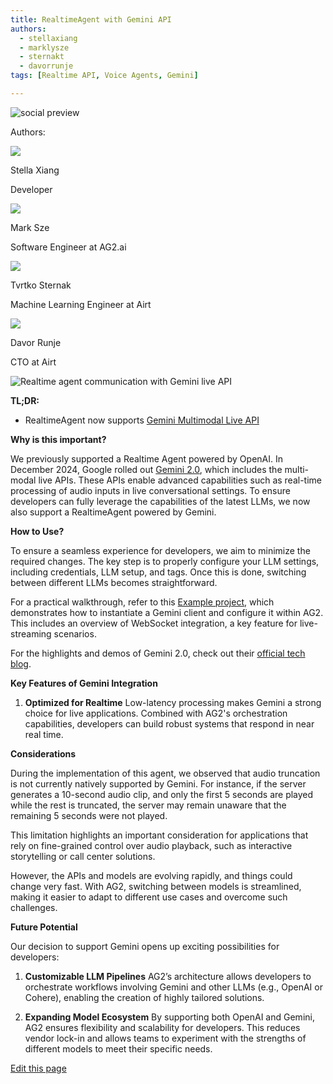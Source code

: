 ```yaml
---
title: RealtimeAgent with Gemini API
authors:
  - stellaxiang
  - marklysze
  - sternakt
  - davorrunje
tags: [Realtime API, Voice Agents, Gemini]

---
```


<div>
<img noZoom className="social-share-img"
  src="https://media.githubusercontent.com/media/ag2ai/ag2/refs/heads/main/website/static/img/cover.png"
  alt="social preview"
  style={{ position: 'absolute', left: '-9999px' }}
/>
</div>

<div class="blog-authors">
  <p class="authors">Authors:</p>
  <CardGroup cols={2}>
    <Card href="https://www.linkedin.com/in/xingyu-xiang/">
        <div class="col card">
          <div class="img-placeholder">
            <img noZoom src="https://github.com/stellaxiang.png" />
          </div>
          <div>
            <p class="name">Stella Xiang</p>
            <p>Developer</p>
          </div>
        </div>
    </Card>
    <Card href="https://github.com/marklysze">
        <div class="col card">
          <div class="img-placeholder">
            <img noZoom src="https://github.com/marklysze.png" />
          </div>
          <div>
            <p class="name">Mark Sze</p>
            <p>Software Engineer at AG2.ai</p>
          </div>
        </div>
    </Card>
    <Card href="https://github.com/sternakt">
        <div class="col card">
          <div class="img-placeholder">
            <img noZoom src="https://github.com/sternakt.png" />
          </div>
          <div>
            <p class="name">Tvrtko Sternak</p>
            <p>Machine Learning Engineer at Airt</p>
          </div>
        </div>
    </Card>
    <Card href="https://github.com/davorrunje">
        <div class="col card">
          <div class="img-placeholder">
            <img noZoom src="https://github.com/davorrunje.png" />
          </div>
          <div>
            <p class="name">Davor Runje</p>
            <p>CTO at Airt</p>
          </div>
        </div>
    </Card>
  </CardGroup>
</div>

![Realtime agent communication with Gemini live API](img/RealtimeAgent_gemini.png)

**TL;DR:**

- RealtimeAgent now supports [Gemini Multimodal Live API](https://ai.google.dev/api/multimodal-live)

**Why is this important?**

We previously supported a Realtime Agent powered by OpenAI. In December 2024, Google rolled out [Gemini 2.0](https://blog.google/technology/google-deepmind/google-gemini-ai-update-december-2024/), which includes the multi-modal live APIs. These APIs enable advanced capabilities such as real-time processing of audio inputs in live conversational settings. To ensure developers can fully leverage the capabilities of the latest LLMs, we now also support a RealtimeAgent powered by Gemini.

**How to Use?**

To ensure a seamless experience for developers, we aim to minimize the required changes. The key step is to properly configure your LLM settings, including credentials, LLM setup, and tags. Once this is done, switching between different LLMs becomes straightforward.

For a practical walkthrough, refer to this [Example project](https://github.com/ag2ai/realtime-agent-over-websockets), which demonstrates how to instantiate a Gemini client and configure it within AG2. This includes an overview of WebSocket integration, a key feature for live-streaming scenarios.

For the highlights and demos of Gemini 2.0, check out their [official tech blog](https://developers.googleblog.com/en/the-next-chapter-of-the-gemini-era-for-developers/).

**Key Features of Gemini Integration**

1. **Optimized for Realtime**
   Low-latency processing makes Gemini a strong choice for live applications. Combined with AG2's orchestration capabilities, developers can build robust systems that respond in near real time.

**Considerations**

During the implementation of this agent, we observed that audio truncation is not currently natively supported by Gemini. For instance, if the server generates a 10-second audio clip, and only the first 5 seconds are played while the rest is truncated, the server may remain unaware that the remaining 5 seconds were not played.

This limitation highlights an important consideration for applications that rely on fine-grained control over audio playback, such as interactive storytelling or call center solutions.

However, the APIs and models are evolving rapidly, and things could change very fast. With AG2, switching between models is streamlined, making it easier to adapt to different use cases and overcome such challenges.

**Future Potential**

Our decision to support Gemini opens up exciting possibilities for developers:

1. **Customizable LLM Pipelines**
   AG2’s architecture allows developers to orchestrate workflows involving Gemini and other LLMs (e.g., OpenAI or Cohere), enabling the creation of highly tailored solutions.

3. **Expanding Model Ecosystem**
   By supporting both OpenAI and Gemini, AG2 ensures flexibility and scalability for developers. This reduces vendor lock-in and allows teams to experiment with the strengths of different models to meet their specific needs.
<div className="edit-url-container">
    <a className="edit-url" href="https://github.com/ag2ai/ag2/edit/main/website/docs/_blogs/2025-01-29-RealtimeAgent-with-gemini/index.mdx" target='_blank'><Icon icon="pen" iconType="solid" size="13px"/> Edit this page</a>
</div>

